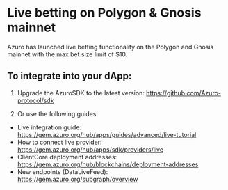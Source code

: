 # Live betting on Polygon & Gnosis mainnet

Azuro has launched live betting functionality on the Polygon and Gnosis mainnet with the max bet size limit of $10.

## To integrate into your dApp:

1. Upgrade the AzuroSDK to the latest version: https://github.com/Azuro-protocol/sdk

2. Or use the following guides:

- Live integration guide: https://gem.azuro.org/hub/apps/guides/advanced/live-tutorial
- How to connect live provider: https://gem.azuro.org/hub/apps/sdk/providers/live
- ClientCore deployment addresses: https://gem.azuro.org/hub/blockchains/deployment-addresses
- New endpoints (DataLiveFeed): https://gem.azuro.org/subgraph/overview

